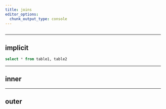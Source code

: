 ```yaml
---
title: joins
editor_options: 
  chunk_output_type: console
---
```


```r
```

*********************************************************************

## implicit

```sql
select * from table1, table2
```

*********************************************************************

## inner


*********************************************************************

## outer